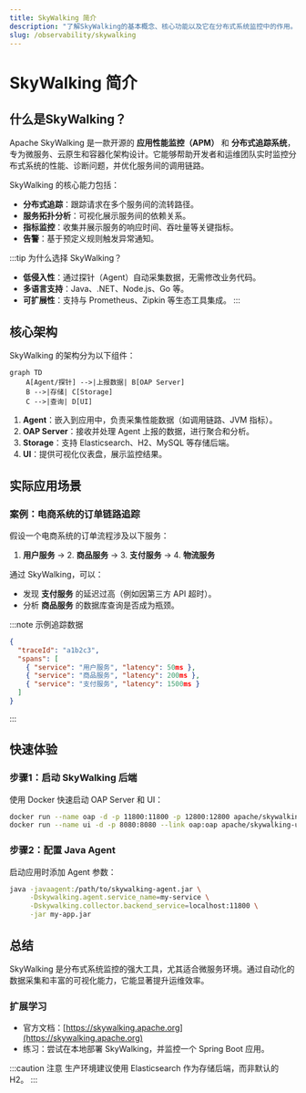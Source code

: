 ```yaml
---
title: SkyWalking 简介
description: "了解SkyWalking的基本概念、核心功能以及它在分布式系统监控中的作用。本文适合初学者快速入门。"
slug: /observability/skywalking
---
```


# SkyWalking 简介

## 什么是SkyWalking？

Apache SkyWalking 是一款开源的 **应用性能监控（APM）** 和 **分布式追踪系统**，专为微服务、云原生和容器化架构设计。它能够帮助开发者和运维团队实时监控分布式系统的性能、诊断问题，并优化服务间的调用链路。

SkyWalking 的核心能力包括：
- **分布式追踪**：跟踪请求在多个服务间的流转路径。
- **服务拓扑分析**：可视化展示服务间的依赖关系。
- **指标监控**：收集并展示服务的响应时间、吞吐量等关键指标。
- **告警**：基于预定义规则触发异常通知。

:::tip 为什么选择 SkyWalking？
- **低侵入性**：通过探针（Agent）自动采集数据，无需修改业务代码。
- **多语言支持**：Java、.NET、Node.js、Go 等。
- **可扩展性**：支持与 Prometheus、Zipkin 等生态工具集成。
:::

## 核心架构

SkyWalking 的架构分为以下组件：

```mermaid
graph TD
    A[Agent/探针] -->|上报数据| B[OAP Server]
    B -->|存储| C[Storage]
    C -->|查询| D[UI]
```

1. **Agent**：嵌入到应用中，负责采集性能数据（如调用链路、JVM 指标）。
2. **OAP Server**：接收并处理 Agent 上报的数据，进行聚合和分析。
3. **Storage**：支持 Elasticsearch、H2、MySQL 等存储后端。
4. **UI**：提供可视化仪表盘，展示监控结果。

## 实际应用场景

### 案例：电商系统的订单链路追踪
假设一个电商系统的订单流程涉及以下服务：
1. **用户服务** → 2. **商品服务** → 3. **支付服务** → 4. **物流服务**

通过 SkyWalking，可以：
- 发现 **支付服务** 的延迟过高（例如因第三方 API 超时）。
- 分析 **商品服务** 的数据库查询是否成为瓶颈。

:::note 示例追踪数据
```json
{
  "traceId": "a1b2c3",
  "spans": [
    { "service": "用户服务", "latency": 50ms },
    { "service": "商品服务", "latency": 200ms },
    { "service": "支付服务", "latency": 1500ms }
  ]
}
```
:::

## 快速体验

### 步骤1：启动 SkyWalking 后端
使用 Docker 快速启动 OAP Server 和 UI：
```bash
docker run --name oap -d -p 11800:11800 -p 12800:12800 apache/skywalking-oap-server
docker run --name ui -d -p 8080:8080 --link oap:oap apache/skywalking-ui
```

### 步骤2：配置 Java Agent
启动应用时添加 Agent 参数：
```bash
java -javaagent:/path/to/skywalking-agent.jar \
     -Dskywalking.agent.service_name=my-service \
     -Dskywalking.collector.backend_service=localhost:11800 \
     -jar my-app.jar
```

## 总结

SkyWalking 是分布式系统监控的强大工具，尤其适合微服务环境。通过自动化的数据采集和丰富的可视化能力，它能显著提升运维效率。

### 扩展学习
- 官方文档：[https://skywalking.apache.org](https://skywalking.apache.org)
- 练习：尝试在本地部署 SkyWalking，并监控一个 Spring Boot 应用。

:::caution 注意
生产环境建议使用 Elasticsearch 作为存储后端，而非默认的 H2。
:::